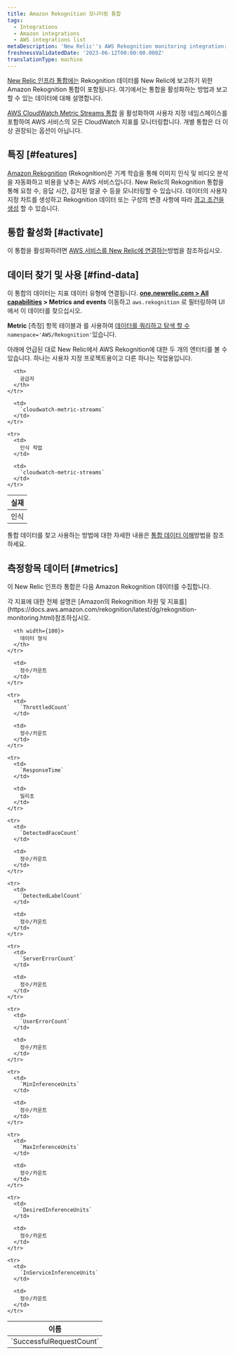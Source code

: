 ```yaml
---
title: Amazon Rekognition 모니터링 통합
tags:
  - Integrations
  - Amazon integrations
  - AWS integrations list
metaDescription: 'New Relic''s AWS Rekognition monitoring integration: what data it reports, and how to enable it.'
freshnessValidatedDate: '2023-06-12T00:00:00.000Z'
translationType: machine
---
```


[New Relic 인프라 통합에는](/docs/infrastructure/integrations-getting-started/getting-started/introduction-infrastructure-integrations) Rekognition 데이터를 New Relic에 보고하기 위한 Amazon Rekognition 통합이 포함됩니다. 여기에서는 통합을 활성화하는 방법과 보고할 수 있는 데이터에 대해 설명합니다.

[AWS CloudWatch Metric Streams 통합](/docs/infrastructure/amazon-integrations/aws-integrations-list/aws-metric-stream/) 을 활성화하여 사용자 지정 네임스페이스를 포함하여 AWS 서비스의 모든 CloudWatch 지표를 모니터링합니다. 개별 통합은 더 이상 권장되는 옵션이 아닙니다.

## 특징 [#features]

[Amazon Rekognition](https://aws.amazon.com/rekognition/) (Rekognition)은 기계 학습을 통해 이미지 인식 및 비디오 분석을 자동화하고 비용을 낮추는 AWS 서비스입니다. New Relic의 Rekognition 통합을 통해 요청 수, 응답 시간, 감지된 얼굴 수 등을 모니터링할 수 있습니다. 데이터의 사용자 지정 차트를 생성하고 Rekognition 데이터 또는 구성의 변경 사항에 따라 [경고 조건을 생성](/docs/infrastructure/new-relic-infrastructure/infrastructure-alert-conditions/infrastructure-alerts-add-edit-or-view-host-alert-information) 할 수 있습니다.

## 통합 활성화 [#activate]

이 통합을 활성화하려면 [AWS 서비스를 New Relic에 연결하는](/docs/infrastructure/amazon-integrations/connect/aws-metric-stream/#set-up-metric-stream)방법을 참조하십시오.

## 데이터 찾기 및 사용 [#find-data]

이 통합의 데이터는 지표 데이터 유형에 연결됩니다. **[one.newrelic.com > All capabilities](https://one.newrelic.com/all-capabilities) > Metrics and events** 이동하고 `aws.rekognition` 로 필터링하여 UI에서 이 데이터를 찾으십시오.

**Metric** \[측정] 항목 테이블과 를 사용하여 [데이터를 쿼리하고 탐색 할 수](/docs/using-new-relic/data/understand-data/query-new-relic-data) `namespace='AWS/Rekognition'`있습니다.

아래에 언급된 대로 New Relic에서 AWS Rekognition에 대한 두 개의 엔터티를 볼 수 있습니다. 하나는 사용자 지정 프로젝트용이고 다른 하나는 작업용입니다.

<table>
  <thead>
    <tr>
      <th>
        실재
      </th>

      <th>
        공급자
      </th>
    </tr>
  </thead>

  <tbody>
    <tr>
      <td>
        인식
      </td>

      <td>
        `cloudwatch-metric-streams`
      </td>
    </tr>

    <tr>
      <td>
        인식 작업
      </td>

      <td>
        `cloudwatch-metric-streams`
      </td>
    </tr>
  </tbody>
</table>

통합 데이터를 찾고 사용하는 방법에 대한 자세한 내용은 [통합 데이터 이해](/docs/infrastructure/integrations/find-use-infrastructure-integration-data)방법을 참조하세요.

## 측정항목 데이터 [#metrics]

이 New Relic 인프라 통합은 다음 Amazon Rekognition 데이터를 수집합니다.

<Callout variant="tip">
  각 지표에 대한 전체 설명은 [Amazon의 Rekognition 차원 및 지표를](https://docs.aws.amazon.com/rekognition/latest/dg/rekognition-monitoring.html)참조하십시오.
</Callout>

<table>
  <thead>
    <tr>
      <th width={200}>
        이름
      </th>

      <th width={100}>
        데이터 형식
      </th>
    </tr>
  </thead>

  <tbody>
    <tr>
      <td>
        `SuccessfulRequestCount`
      </td>

      <td>
        정수/카운트
      </td>
    </tr>

    <tr>
      <td>
        `ThrottledCount`
      </td>

      <td>
        정수/카운트
      </td>
    </tr>

    <tr>
      <td>
        `ResponseTime`
      </td>

      <td>
        밀리초
      </td>
    </tr>

    <tr>
      <td>
        `DetectedFaceCount`
      </td>

      <td>
        정수/카운트
      </td>
    </tr>

    <tr>
      <td>
        `DetectedLabelCount`
      </td>

      <td>
        정수/카운트
      </td>
    </tr>

    <tr>
      <td>
        `ServerErrorCount`
      </td>

      <td>
        정수/카운트
      </td>
    </tr>

    <tr>
      <td>
        `UserErrorCount`
      </td>

      <td>
        정수/카운트
      </td>
    </tr>

    <tr>
      <td>
        `MinInferenceUnits`
      </td>

      <td>
        정수/카운트
      </td>
    </tr>

    <tr>
      <td>
        `MaxInferenceUnits`
      </td>

      <td>
        정수/카운트
      </td>
    </tr>

    <tr>
      <td>
        `DesiredInferenceUnits`
      </td>

      <td>
        정수/카운트
      </td>
    </tr>

    <tr>
      <td>
        `InServiceInferenceUnits`
      </td>

      <td>
        정수/카운트
      </td>
    </tr>
  </tbody>
</table>
